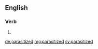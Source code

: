 ==English==

===Verb===
{{head|en|verb form}}

# {{en-past of|parasitize}}

[[de:parasitized]]
[[mg:parasitized]]
[[sv:parasitized]]